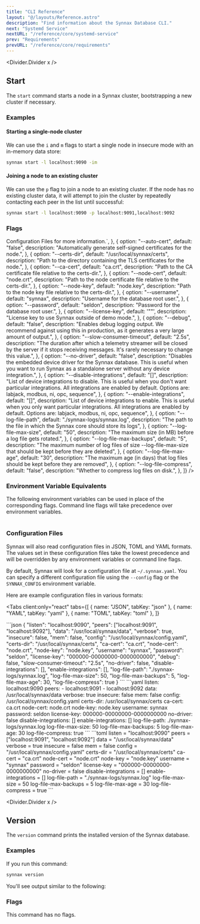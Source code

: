 ```yaml
---
title: "CLI Reference"
layout: "@/layouts/Reference.astro"
description: "Find information about the Synnax Database CLI."
next: "Systemd Service"
nextURL: "/reference/core/systemd-service"
prev: "Requirements"
prevURL: "/reference/core/requirements"
---
```



<Divider.Divider x />

## Start

The `start` command starts a node in a Synnax cluster, bootstrapping a new cluster if
necessary.

### Examples

#### Starting a single-node cluster

We can use the `i` and `m` flags to start a single node in insecure mode with an
in-memory data store:

```cmd
synnax start -l localhost:9090 -im
```

#### Joining a node to an existing cluster

We can use the `p` flag to join a node to an existing cluster. If the node has no
existing cluster data, it will attempt to join the cluster by repeatedly contacting each
peer in the list until successful:

```cmd
synnax start -l localhost:9090 -p localhost:9091,localhost:9092
```

### Flags

<Table
  columns={[
    {
      key: "option",
      name: "Flag",
      type: "code",
      width: 150,
    },
    { key: "default", name: "Default", type: "code" },
    { key: "description", name: "Description", type: "html" },
  ]}
  data={[
    {
      option: "--listen/-l",
      default: "localhost:9090",
      description: `A reachable address and port to listen on for incoming client connections and RPCs from other nodes. This
                is also the address and port that will be advertised to peers in the cluster.`,
    },
    {
      option: "--peers/-p",
      default: "[]",
      description: `A list of comma separated peer nodes in an existing cluster. If this list is not empty, the node will
            attempt to join the cluster by connecting to each peer in the list. If the list is empty and no existing cluster
            data is found, the node will bootstrap a new cluster.`,
    },
    {
      option: "--data/-d",
      default: "synnax-data",
      description: "The file path to the folder where Synnax will keep its data.",
    },
    {
      option: "--verbose/-v",
      default: "false",
      description: "Enables human-readable logging.",
    },
    {
      option: "--insecure/-i",
      default: "false",
      description:
        "Starts the node without TLS encryption. This is not recommended for production use.",
    },
    {
      option: "--mem/-m",
      default: "false",
      description: `Starts the node with an in-memory data store. In this mode, all data will
                kept in memory, will not be stored on disk, and will be lost when the node is
                restarted. This can be useful for testing and development, but is not recommended
                for production use.`,
    },
    {
      option: "--help/-h",
      default: "false",
      description: "Prints the help message for the start command.",
    },
    {
      option: "--config/c",
      default: "~/.synnax.yaml",
      description: `Path to a JSON, YAML, or TOML configuration file that can
                be used to set the node's configuration instead of using flags or environment variables.
                See <a href="#configuration-files">Configuration Files</a> for more information.`,
    },
    {
      option: "--auto-cert",
      default: "false",
      description: "Automatically generate self-signed certificates for the node.",
    },
    {
      option: "--certs-dir",
      default: "/usr/local/synnax/certs",
      description:
        "Path to the directory containing the TLS certificates for the node.",
    },
    {
      option: "--ca-cert",
      default: "ca.crt",
      description: "Path to the CA certificate file relative to the certs-dir.",
    },
    {
      option: "--node-cert",
      default: "node.crt",
      description: "Path to the node certificate file relative to the certs-dir.",
    },
    {
      option: "--node-key",
      default: "node.key",
      description: "Path to the node key file relative to the certs-dir.",
    },
    {
      option: "--username",
      default: "synnax",
      description: "Username for the database root user.",
    },
    {
      option: "--password",
      default: "seldon",
      description: "Password for the database root user.",
    },
    {
      option: "--license-key",
      default: '""',
      description: "License key to use Synnax outside of demo mode.",
    },
    {
      option: "--debug",
      default: "false",
      description:
        "Enables debug logging output. We recommend against using this in production, as it generates a very large amount of output.",
    },
    {
      option: "--slow-consumer-timeout",
      default: "2.5s",
      description:
        "The duration after which a telemetry streamer will be closed by the server if it stops receiving messages. It's rarely necessary to change this value.",
    },
    {
      option: "--no-driver",
      default: "false",
      description:
        "Disables the embedded device driver for the Synnax database. This is useful when you want to run Synnax as a standalone server without any device integration.",
    },
    {
      option: "--disable-integrations",
      default: "[]",
      description:
        "List of device integrations to disable. This is useful when you don't want particular integrations. All integrations are enabled by default. Options are: labjack, modbus, ni, opc, sequence",
    },
    {
      option: "--enable-integrations",
      default: "[]",
      description:
        "List of device integrations to enable. This is useful when you only want particular integrations. All integrations are enabled by default. Options are: labjack, modbus, ni, opc, sequence",
    },
    {
      option: "--log-file-path",
      default: "./synnax-logs/synnax.log",
      description:
        "The path to the file in which the Synnax core should store its logs",
    },
    {
      option: "--log-file-max-size",
      default: "50",
      description: "The maximum size (in MB) before a log file gets rotated.",
    },
    {
      option: "--log-file-max-backups",
      default: "5",
      description:
        "The maximum number of log files of size --log-file-max-size that should be kept before they are deleted",
    },
    {
      option: "--log-file-max-age",
      default: "30",
      description:
        "The maximum age (in days) that log files should be kept before they are removed",
    },
    {
      option: "--log-file-compress",
      default: "false",
      description: "Whether to compress log files on disk.",
    },
  ]}
/>

### Environment Variable Equivalents

The following environment variables can be used in place of the corresponding flags.
Command line flags will take precedence over environment variables.

<Table
  columns={[
    { key: "option", name: "Flag", type: "code" },
    { key: "env", name: "Environment Variable", type: "code" },
  ]}
  data={[
    { option: "--listen/-l", env: "SYNNAX_LISTEN" },
    { option: "--peers/-p", env: "SYNNAX_PEERS" },
    { option: "--data/-d", env: "SYNNAX_DATA" },
    { option: "--verbose/-v", env: "SYNNAX_VERBOSE" },
    { option: "--insecure/-i", env: "SYNNAX_INSECURE" },
    { option: "--mem/-m", env: "SYNNAX_MEM" },
    { option: "--config/c", env: "SYNNAX_CONFIG" },
    { option: "--certs-dir", env: "SYNNAX_CERTS_DIR" },
    { option: "--ca-cert", env: "SYNNAX_CA_CERT" },
    { option: "--node-cert", env: "SYNNAX_NODE_CERT" },
    { option: "--node-key", env: "SYNNAX_NODE_KEY" },
    { option: "--username", env: "SYNNAX_USERNAME" },
    { option: "--password", env: "SYNNAX_PASSWORD" },
    { option: "--license-key", env: "SYNNAX_LICENSE_KEY" },
    { option: "--debug", env: "SYNNAX_DEBUG" },
    { option: "--slow-consumer-timeout", env: "SYNNAX_SLOW_CONSUMER_TIMEOUT" },
    { option: "--no-driver", env: "SYNNAX_NO_DRIVER" },
    { option: "--disable-integrations", env: "SYNNAX_DISABLE_INTEGRATIONS" },
    { option: "--enable-integrations", env: "SYNNAX_ENABLE_INTEGRATIONS" },
    { option: "--log-file-path", env: "SYNNAX_LOG_FILE_PATH" },
    { option: "--log-file-max-size", env: "SYNNAX_LOG_FILE_MAX_SIZE" },
    { option: "--log-file-max-backups", env: "SYNNAX_LOG_FILE_MAX_BACKUPS" },
    { option: "--log-file-max-age", env: "SYNNAX_LOG_FILE_MAX_AGE" },
    { option: "--log-file-compress", env: "SYNNAX_LOG_FILE_COMPRESS" },
  ]}
/>

### Configuration Files

Synnax will also read configuration files in JSON, TOML and YAML formats. The values set
in these configuration files take the lowest precedence and will be overridden by any
environment variables or command line flags.

By default, Synnax will look for a configuration file at `~/.synnax.yaml`. You can
specify a different configuration file using the `--config` flag or the `SYNNAX_CONFIG`
environment variable.

Here are example configuration files in various formats:

<Tabs
  client:only="react"
  tabs={[
    { name: "JSON", tabKey: "json" },
    { name: "YAML", tabKey: "yaml" },
    { name: "TOML", tabKey: "toml" },
]}
>
<slot slot="json">
```json
{
    "listen": "localhost:9090",
    "peers": ["localhost:9091", "localhost:9092"],
    "data": "/usr/local/synnax/data",
    "verbose": true,
    "insecure": false,
    "mem": false,
    "config": "/usr/local/synnax/config.yaml",
    "certs-dir": "/usr/local/synnax/certs",
    "ca-cert": "ca.crt",
    "node-cert": "node.crt",
    "node-key": "node.key",
    "username": "synnax",
    "password": "seldon",
    "license-key": "000000-00000000-0000000000",
    "debug": false,
    "slow-consumer-timeout": "2.5s",
    "no-driver": false,
    "disable-integrations": [],
    "enable-integrations": [],
    "log-file-path": "./synnax-logs/synnax.log",
    "log-file-max-size": 50,
    "log-file-max-backups": 5,
    "log-file-max-age": 30,
    "log-file-compress": true
}
```
</slot>
<slot slot="yaml">
```yaml
listen: localhost:9090
peers:
  - localhost:9091
  - localhost:9092
data: /usr/local/synnax/data
verbose: true
insecure: false
mem: false
config: /usr/local/synnax/config.yaml
certs-dir: /usr/local/synnax/certs
ca-cert: ca.crt
node-cert: node.crt
node-key: node.key
username: synnax
password: seldon
license-key: 000000-00000000-0000000000
no-driver: false
disable-integrations: []
enable-integrations: []
log-file-path: ./synnax-logs/synnax.log
log-file-max-size: 50
log-file-max-backups: 5
log-file-max-age: 30
log-file-compress: true
```
</slot>
<slot slot="toml">
```toml
listen = "localhost:9090"
peers = ["localhost:9091", "localhost:9092"]
data = "/usr/local/synnax/data"
verbose = true
insecure = false
mem = false
config = "/usr/local/synnax/config.yaml"
certs-dir = "/usr/local/synnax/certs"
ca-cert = "ca.crt"
node-cert = "node.crt"
node-key = "node.key"
username = "synnax"
password = "seldon"
license-key = "000000-00000000-0000000000"
no-driver = false
disable-integrations = []
enable-integrations = []
log-file-path = "./synnax-logs/synnax.log"
log-file-max-size = 50
log-file-max-backups = 5
log-file-max-age = 30
log-file-compress = true
```
</slot>
</Tabs>

<Divider.Divider x />

## Version

The `version` command prints the installed version of the Synnax database.

### Examples

If you run this command:

```cmd
synnax version
```

You'll see output similar to the following:

<SynnaxVersionOutput />

### Flags

This command has no flags.
